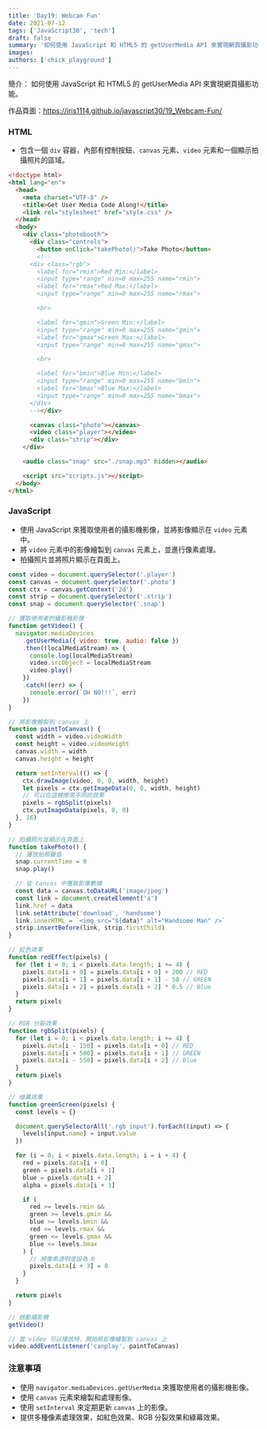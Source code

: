 ```yaml
---
title: 'Day19: Webcam Fun'
date: 2021-07-12
tags: ['JavaScript30', 'tech']
draft: false
summary: '如何使用 JavaScript 和 HTML5 的 getUserMedia API 來實現網頁攝影功能。'
images:
authors: ['chick_playground']
---
```


簡介： 如何使用 JavaScript 和 HTML5 的 getUserMedia API 來實現網頁攝影功能。

作品頁面：https://iris1114.github.io/javascript30/19_Webcam-Fun/

### HTML

- 包含一個 `div` 容器，內部有控制按鈕、`canvas` 元素、`video` 元素和一個顯示拍攝照片的區域。

```html
<!doctype html>
<html lang="en">
  <head>
    <meta charset="UTF-8" />
    <title>Get User Media Code Along!</title>
    <link rel="stylesheet" href="style.css" />
  </head>
  <body>
    <div class="photobooth">
      <div class="controls">
        <button onClick="takePhoto()">Take Photo</button>
        <!--
      <div class="rgb">
        <label for="rmin">Red Min:</label>
        <input type="range" min=0 max=255 name="rmin">
        <label for="rmax">Red Max:</label>
        <input type="range" min=0 max=255 name="rmax">

        <br>

        <label for="gmin">Green Min:</label>
        <input type="range" min=0 max=255 name="gmin">
        <label for="gmax">Green Max:</label>
        <input type="range" min=0 max=255 name="gmax">

        <br>

        <label for="bmin">Blue Min:</label>
        <input type="range" min=0 max=255 name="bmin">
        <label for="bmax">Blue Max:</label>
        <input type="range" min=0 max=255 name="bmax">
      </div>
      --></div>

      <canvas class="photo"></canvas>
      <video class="player"></video>
      <div class="strip"></div>
    </div>

    <audio class="snap" src="./snap.mp3" hidden></audio>

    <script src="scripts.js"></script>
  </body>
</html>
```

### JavaScript

- 使用 JavaScript 來獲取使用者的攝影機影像，並將影像顯示在 `video` 元素中。
- 將 `video` 元素中的影像繪製到 `canvas` 元素上，並進行像素處理。
- 拍攝照片並將照片顯示在頁面上。

```javascript
const video = document.querySelector('.player')
const canvas = document.querySelector('.photo')
const ctx = canvas.getContext('2d')
const strip = document.querySelector('.strip')
const snap = document.querySelector('.snap')

// 獲取使用者的攝影機影像
function getVideo() {
  navigator.mediaDevices
    .getUserMedia({ video: true, audio: false })
    .then((localMediaStream) => {
      console.log(localMediaStream)
      video.srcObject = localMediaStream
      video.play()
    })
    .catch((err) => {
      console.error(`OH NO!!!`, err)
    })
}

// 將影像繪製到 canvas 上
function paintToCanvas() {
  const width = video.videoWidth
  const height = video.videoHeight
  canvas.width = width
  canvas.height = height

  return setInterval(() => {
    ctx.drawImage(video, 0, 0, width, height)
    let pixels = ctx.getImageData(0, 0, width, height)
    // 可以在這裡應用不同的效果
    pixels = rgbSplit(pixels)
    ctx.putImageData(pixels, 0, 0)
  }, 16)
}

// 拍攝照片並顯示在頁面上
function takePhoto() {
  // 播放拍照聲音
  snap.currentTime = 0
  snap.play()

  // 從 canvas 中獲取影像數據
  const data = canvas.toDataURL('image/jpeg')
  const link = document.createElement('a')
  link.href = data
  link.setAttribute('download', 'handsome')
  link.innerHTML = `<img src="${data}" alt="Handsome Man" />`
  strip.insertBefore(link, strip.firstChild)
}

// 紅色效果
function redEffect(pixels) {
  for (let i = 0; i < pixels.data.length; i += 4) {
    pixels.data[i + 0] = pixels.data[i + 0] + 200 // RED
    pixels.data[i + 1] = pixels.data[i + 1] - 50 // GREEN
    pixels.data[i + 2] = pixels.data[i + 2] * 0.5 // Blue
  }
  return pixels
}

// RGB 分裂效果
function rgbSplit(pixels) {
  for (let i = 0; i < pixels.data.length; i += 4) {
    pixels.data[i - 150] = pixels.data[i + 0] // RED
    pixels.data[i + 500] = pixels.data[i + 1] // GREEN
    pixels.data[i - 550] = pixels.data[i + 2] // Blue
  }
  return pixels
}

// 綠幕效果
function greenScreen(pixels) {
  const levels = {}

  document.querySelectorAll('.rgb input').forEach((input) => {
    levels[input.name] = input.value
  })

  for (i = 0; i < pixels.data.length; i = i + 4) {
    red = pixels.data[i + 0]
    green = pixels.data[i + 1]
    blue = pixels.data[i + 2]
    alpha = pixels.data[i + 3]

    if (
      red >= levels.rmin &&
      green >= levels.gmin &&
      blue >= levels.bmin &&
      red <= levels.rmax &&
      green <= levels.gmax &&
      blue <= levels.bmax
    ) {
      // 將像素透明度設為 0
      pixels.data[i + 3] = 0
    }
  }

  return pixels
}

// 啟動攝影機
getVideo()

// 當 video 可以播放時，開始將影像繪製到 canvas 上
video.addEventListener('canplay', paintToCanvas)
```

### 注意事項

- 使用 `navigator.mediaDevices.getUserMedia` 來獲取使用者的攝影機影像。
- 使用 `canvas` 元素來繪製和處理影像。
- 使用 `setInterval` 來定期更新 `canvas` 上的影像。
- 提供多種像素處理效果，如紅色效果、RGB 分裂效果和綠幕效果。
